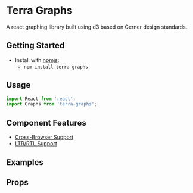 


<Badge />

# Terra Graphs

A react graphing library built using d3 based on Cerner design standards.

## Getting Started

- Install with [npmjs](https://www.npmjs.com):
  - `npm install terra-graphs`

## Usage

```jsx
import React from 'react';
import Graphs from 'terra-graphs';
```

## Component Features

* [Cross-Browser Support](https://engineering.cerner.com/terra-ui/contributing/terra-ui/component-standards#cross-browser-support)
* [LTR/RTL Support](https://engineering.cerner.com/terra-ui/contributing/terra-ui/component-standards#ltr--rtl-support)

## Examples
<DefaultGraphs />

## Props
<PropsTable />
